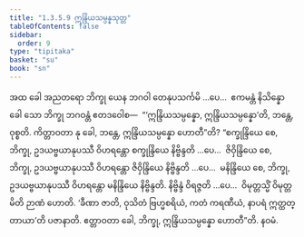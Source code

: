 ```yaml
---
title: "1.3.5.9 ဣန္ဒြိယသမ္ပန္နသုတ္တ"
tableOfContents: false
sidebar:
  order: 9
type: "tipitaka"
basket: "su"
book: "sn"
---
```



<DynamicBreadcrumb />

<Division number="154" book="sn" e="ch" v="18" p="302">

<Paragraph number="849" book="sn">
အထ ခေါ အညတရော ဘိက္ခု ယေန ဘဂဝါ တေနုပသင်္ကမိ …ပေ…  ဧကမန္တံ နိသိန္နော ခေါ သော ဘိက္ခု ဘဂဝန္တံ ဧတဒဝေါစ—  “‘ဣန္ဒြိယသမ္ပန္နော, ဣန္ဒြိယသမ္ပန္နော’တိ, ဘန္တေ, ဝုစ္စတိ. ကိတ္တာဝတာ နု ခေါ, ဘန္တေ, ဣန္ဒြိယသမ္ပန္နော ဟောတီ”တိ?
</Paragraph>

<Paragraph number="850" book="sn">
“စက္ခုန္ဒြိယေ စေ, ဘိက္ခု, ဥဒယဗ္ဗယာနုပဿီ ဝိဟရန္တော စက္ခုန္ဒြိယေ နိဗ္ဗိန္ဒတိ …ပေ…  ဇိဝှိန္ဒြိယေ စေ, ဘိက္ခု, ဥဒယဗ္ဗယာနုပဿီ ဝိဟရန္တော ဇိဝှိန္ဒြိယေ နိဗ္ဗိန္ဒတိ …ပေ…  မနိန္ဒြိယေ စေ, ဘိက္ခု, ဥဒယဗ္ဗယာနုပဿီ ဝိဟရန္တော မနိန္ဒြိယေ နိဗ္ဗိန္ဒတိ. နိဗ္ဗိန္ဒံ ဝိရဇ္ဇတိ …ပေ…  ဝိမုတ္တသ္မိံ ဝိမုတ္တမိတိ ဉာဏံ ဟောတိ. ‘ခီဏာ ဇာတိ, ဝုသိတံ ဗြဟ္မစရိယံ, ကတံ ကရဏီယံ, နာပရံ ဣတ္ထတ္တာယာ’တိ ပဇာနာတိ. ဧတ္တာဝတာ ခေါ, ဘိက္ခု, ဣန္ဒြိယသမ္ပန္နော ဟောတီ”တိ.

</Paragraph>
</Division>

<Paragraph number="851" type="center" book="sn">
နဝမံ.
</Paragraph>